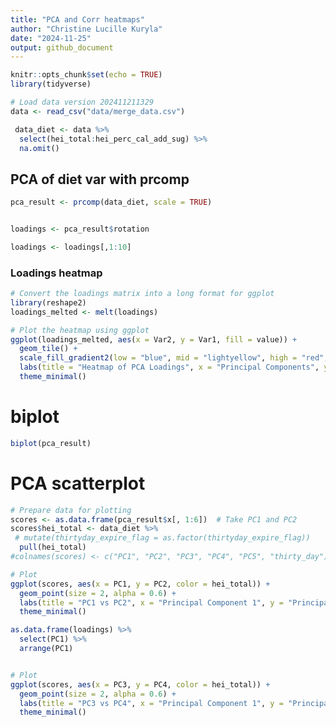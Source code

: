 ```yaml
---
title: "PCA and Corr heatmaps"
author: "Christine Lucille Kuryla"
date: "2024-11-25"
output: github_document
---
```


```r
knitr::opts_chunk$set(echo = TRUE)
library(tidyverse)

```

```r

# Load data version 202411211329
data <- read_csv("data/merge_data.csv")

 data_diet <- data %>% 
  select(hei_total:hei_perc_cal_add_sug) %>% 
  na.omit()

```

## PCA of diet var with prcomp

```r
pca_result <- prcomp(data_diet, scale = TRUE)


loadings <- pca_result$rotation

loadings <- loadings[,1:10]
```

### Loadings heatmap

```r
# Convert the loadings matrix into a long format for ggplot
library(reshape2)
loadings_melted <- melt(loadings)

# Plot the heatmap using ggplot
ggplot(loadings_melted, aes(x = Var2, y = Var1, fill = value)) +
  geom_tile() +
  scale_fill_gradient2(low = "blue", mid = "lightyellow", high = "red", midpoint = 0) +
  labs(title = "Heatmap of PCA Loadings", x = "Principal Components", y = "Variables") +
  theme_minimal()


```

# biplot
```r

biplot(pca_result)

```

# PCA scatterplot
```r

# Prepare data for plotting
scores <- as.data.frame(pca_result$x[, 1:6])  # Take PC1 and PC2
scores$hei_total <- data_diet %>% 
 # mutate(thirtyday_expire_flag = as.factor(thirtyday_expire_flag)) 
  pull(hei_total) 
#colnames(scores) <- c("PC1", "PC2", "PC3", "PC4", "PC5", "thirty_day")

# Plot
ggplot(scores, aes(x = PC1, y = PC2, color = hei_total)) +
  geom_point(size = 2, alpha = 0.6) +
  labs(title = "PC1 vs PC2", x = "Principal Component 1", y = "Principal Component 2") +
  theme_minimal() 

as.data.frame(loadings) %>%
  select(PC1) %>% 
  arrange(PC1)


# Plot
ggplot(scores, aes(x = PC3, y = PC4, color = hei_total)) +
  geom_point(size = 2, alpha = 0.6) +
  labs(title = "PC3 vs PC4", x = "Principal Component 1", y = "Principal Component 2") +
  theme_minimal() 


```


